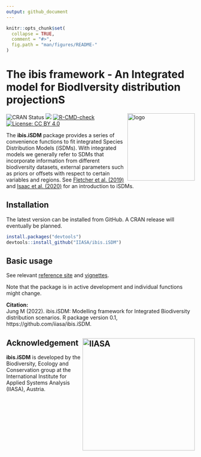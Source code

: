 ```yaml
---
output: github_document
---
```


<!-- README.md is generated from README.Rmd. Please use this file for any edits-->

```r
knitr::opts_chunk$set(
  collapse = TRUE,
  comment = "#>",
  fig.path = "man/figures/README-"
)
```

# The ibis framework - An **I**ntegrated model for **B**iod**I**versity distribution projection**S**

<img align="right" src="man/figures/logo.png" alt="logo" width="180" height = "180">

<!-- <a href='https://github.com/iiasa/rN2000'><img src="man/figures/logo.png" align="right"height=140/></a> --->  
<!-- https://shields.io/  For Badges later -->

<!-- badges: start -->
![CRAN Status](https://www.r-pkg.org/badges/version/ibis.iSDM)
[![](https://img.shields.io/badge/lifecycle-experimental-orange.svg)](https://lifecycle.r-lib.org/articles/stages.html#experimental)
[![R-CMD-check](https://github.com/iiasa/ibis.iSDM/actions/workflows/R-CMD-check.yaml/badge.svg)](https://github.com/iiasa/ibis.iSDM/actions/workflows/R-CMD-check.yaml)
[![License: CC BY 4.0](https://img.shields.io/badge/license-CC BY 4.0-blue.svg)](https://cran.r-project.org/web/licenses/CC BY 4.0)
<!-- badges: end -->
  
The **ibis.iSDM** package provides a series of convenience functions to fit integrated Species Distribution Models (iSDMs). With integrated models we generally refer to SDMs that incorporate information from different biodiversity datasets, external parameters such as priors or offsets with respect to certain variables and regions. See [Fletcher et al. (2019)](https://onlinelibrary.wiley.com/doi/abs/10.1002/ecy.2710) and [Isaac et al. (2020)](https://linkinghub.elsevier.com/retrieve/pii/S0169534719302551) for an introduction to iSDMs.

## Installation

The latest version can be installed from GitHub. A CRAN release will eventually be planned.

```r
install.packages("devtools")
devtools::install_github("IIASA/ibis.iSDM")
```

## Basic usage

See relevant [reference site](https://iiasa.github.io/ibis.iSDM/) and [vignettes](https://iiasa.github.io/ibis.iSDM/articles/01_train_simple_model.html).

Note that the package is in active development and individual functions might change.

**Citation:**
<summary>
Jung M (2022). ibis.iSDM: Modelling framework for Integrated Biodiversity distribution scenarios. R package version 0.1, https://github.com/iiasa/ibis.iSDM.
</summary>

## Acknowledgement <a href="https://iiasa.ac.at"><img src="man/figures/IIASA-50_blue.png" alt="IIASA" align="right" width="300"/></a>

**ibis.iSDM** is developed by the Biodiversity, Ecology and Conservation group at the International Institute for Applied Systems Analysis (IIASA), Austria.


<!-- get_contributors(org = "IIASA", repo = "ibis.iSDM") -->
